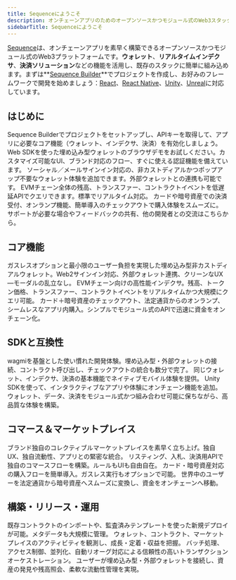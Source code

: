 ```yaml
---
title: Sequenceにようこそ
description: オンチェーンアプリのためのオープンソースかつモジュール式のWeb3スタック
sidebarTitle: Sequenceにようこそ
---
```


[Sequence](https://sequence.xyz/)は、オンチェーンアプリを素早く構築できるオープンソースかつモジュール式のWeb3プラットフォームです。**ウォレット**、**リアルタイムインデクサ**、**決済ソリューション**などの機能を活用し、既存のスタックに簡単に組み込めます。まずは\*\*[Sequence Builder](https://sequence.build/)\*\*でプロジェクトを作成し、お好みのフレームワークで開発を始めましょう：[React](/sdk/web/overview)、[React Native](/sdk/mobile)、[Unity](/sdk/unity/overview)、[Unreal](/sdk/unreal/overview)に対応しています。

## はじめに

<CardGroup cols={2}>
  <Card title="最初のプロジェクトを作成" icon="folder-plus" href="/solutions/builder/getting-started">
    Sequence Builderでプロジェクトをセットアップし、APIキーを取得して、アプリに必要なコア機能（ウォレット、インデクサ、決済）を有効化しましょう。
  </Card>

  <Card title="埋め込みウォレットデモ" icon="gem" href="https://0xsequence.github.io/kit/?mode=waas">
    Web SDKを使った埋め込み型ウォレットのブラウザデモをお試しください。カスタマイズ可能なUI、ブランド対応のフロー、すぐに使える認証機能を備えています。
  </Card>

  <Card title="クイックスタート：ウォレット" icon="wallet" href="/solutions/wallets/embedded-wallet/overview">
    ソーシャル／メールサインイン対応の、非カストディアルかつポップアップ不要なウォレット体験を追加できます。外部ウォレットとの連携も可能です。
  </Card>

  <Card title="クイックスタート：リアルタイムインデクサ" icon="database" href="/solutions/builder/indexer">
    EVMチェーン全体の残高、トランスファー、コントラクトイベントを低遅延APIでクエリできます。標準でリアルタイム対応。
  </Card>

  <Card title="クイックスタート：決済" icon="cart-shopping" href="/sdk/web/guides/checkout">
    カードや暗号資産での決済受付、オンランプ機能、簡単導入のチェックアウトで購入体験をスムーズに。
  </Card>

  <Card title="コミュニティに参加" icon="discord" href="https://discord.com/invite/sequence">
    サポートが必要な場合やフィードバックの共有、他の開発者との交流はこちらから。
  </Card>
</CardGroup>

## コア機能

<CardGroup cols={3}>
  <Card title="ウォレット" icon="wallet" href="/solutions/wallets/embedded-wallet/overview">
    ガスレスオプションと最小限のユーザー負担を実現した埋め込み型非カストディアルウォレット。Web2サインイン対応、外部ウォレット連携、クリーンなUX—モーダルの乱立なし。
  </Card>

  <Card title="リアルタイムインデクサ" icon="database" href="/solutions/builder/indexer">
    EVMチェーン向けの高性能インデクサ。残高、トークン価格、トランスファー、コントラクトイベントをリアルタイムかつ大規模にクエリ可能。
  </Card>

  <Card title="決済" icon="coins" href="/sdk/web/guides/checkout">
    カード＋暗号資産のチェックアウト、法定通貨からのオンランプ、シームレスなアプリ内購入。シンプルでモジュール式のAPIで迅速に資金をオンチェーン化。
  </Card>
</CardGroup>

## SDKと互換性

<CardGroup cols={4}>
  <Card title="Web SDK" icon="code" href="/sdk/web/overview">
    wagmiを基盤とした使い慣れた開発体験。埋め込み型・外部ウォレットの接続、コントラクト呼び出し、チェックアウトの統合も数分で完了。
  </Card>

  <Card title="React Native" icon="mobile" href="/sdk/mobile">
    同じウォレット、インデクサ、決済の基本機能でネイティブモバイル体験を提供。
  </Card>

  <Card title="Unity" icon="unity" href="/sdk/unity/overview">
    Unity SDKを使って、インタラクティブなアプリや体験にオンチェーン機能を追加。
  </Card>

  <Card title="Unreal" icon="unreal" href="/sdk/unreal/overview">
    ウォレット、データ、決済をモジュール式かつ組み合わせ可能に保ちながら、高品質な体験を構築。
  </Card>
</CardGroup>

## コマース＆マーケットプレイス

<CardGroup cols={2}>
  <Card title="ホワイトラベルマーケットプレイス" icon="store" href="/solutions/marketplaces/white-label-marketplace/overview">
    ブランド独自のコレクティブルマーケットプレイスを素早く立ち上げ。独自UX、独自流動性、アプリとの緊密な統合。
  </Card>

  <Card title="マーケットプレイスAPI" icon="folder-plus" href="/solutions/marketplaces/custom-marketplace/overview">
    リスティング、入札、決済用APIで独自のコマースフローを構築。ルールもUIも自由自在。
  </Card>

  <Card title="チェックアウト" icon="cart-shopping" href="/sdk/web/guides/checkout">
    カード・暗号資産対応の購入フローを簡単導入。ガスレス実行もオプションで可能。
  </Card>

  <Card title="法定通貨オンランプ" icon="arrows-rotate" href="/sdk/web/guides/on-ramp">
    世界中のユーザーを法定通貨から暗号資産へスムーズに変換し、資金をオンチェーンへ移動。
  </Card>
</CardGroup>

## 構築・リリース・運用

<CardGroup cols={2}>
  <Card title="コントラクト＆コレクティブル" icon="gem" href="/solutions/collectibles/contracts/deploy-an-item-collection">
    既存コントラクトのインポートや、監査済みテンプレートを使った新規デプロイが可能。メタデータも大規模に管理。
  </Card>

  <Card title="Analytics" icon="chart-line" href="/solutions/builder/analytics">
    ウォレット、コントラクト、マーケットプレイスのアクティビティを観測し、成長・定着・収益を把握。
  </Card>

  <Card title="Sidekick（トランザクションAPI）" icon="coins" href="/solutions/sidekick/overview">
    バッチ処理、アクセス制御、並列化、自動リオーグ対応による信頼性の高いトランザクションオーケストレーション。
  </Card>

  <Card title="ウォレット連携" icon="link" href="/sdk/web/overview">
    ユーザーが埋め込み型・外部ウォレットを接続し、資産の発見や残高照会、柔軟な流動性管理を実現。
  </Card>
</CardGroup>